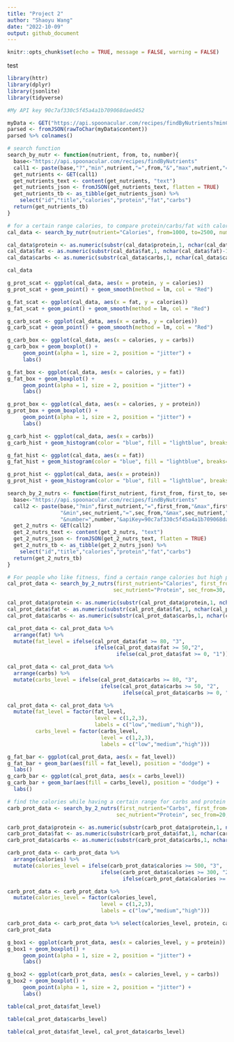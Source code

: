 ```yaml
---
title: "Project 2"
author: "Shaoyu Wang"
date: "2022-10-09"
output: github_document
---
```


```r
knitr::opts_chunk$set(echo = TRUE, message = FALSE, warning = FALSE)
```
test

```r
library(httr)
library(dplyr)
library(jsonlite)
library(tidyverse)
```


```r
#My API key 90c7af330c5f45a4a1b709068daed452 

myData <- GET("https://api.spoonacular.com/recipes/findByNutrients?minCarbs=10&maxCarbs=50&number=30&apiKey=90c7af330c5f45a4a1b709068daed452")
parsed <- fromJSON(rawToChar(myData$content))
parsed %>% colnames()
```


```r
# search function
search_by_nutr <- function(nutrient, from, to, number){
  base<-"https://api.spoonacular.com/recipes/findByNutrients"
  call1 <- paste(base,"?","min",nutrient,"=",from,"&","max",nutrient,"=",to,"&number=",number,"&apiKey=90c7af330c5f45a4a1b709068daed452",sep="")
  get_nutrients <- GET(call1)
  get_nutrients_text <- content(get_nutrients, "text")
  get_nutrients_json <- fromJSON(get_nutrients_text, flatten = TRUE)
  get_nutrients_tb <- as_tibble(get_nutrients_json) %>%
    select("id","title","calories","protein","fat","carbs")
  return(get_nutrients_tb)
}
```


```r
# for a certain range calories, to compare protein/carbs/fat with calories, find which one the more related to calories.
cal_data <- search_by_nutr(nutrient="Calories", from=1000, to=2500, number=100)

cal_data$protein <- as.numeric(substr(cal_data$protein,1, nchar(cal_data$protein)-1))
cal_data$fat <- as.numeric(substr(cal_data$fat,1, nchar(cal_data$fat)-1))
cal_data$carbs <- as.numeric(substr(cal_data$carbs,1, nchar(cal_data$carbs)-1))

cal_data
```


```r
g_prot_scat <- ggplot(cal_data, aes(x = protein, y = calories))
g_prot_scat + geom_point() + geom_smooth(method = lm, col = "Red")

g_fat_scat <- ggplot(cal_data, aes(x = fat, y = calories))
g_fat_scat + geom_point() + geom_smooth(method = lm, col = "Red")

g_carb_scat <- ggplot(cal_data, aes(x = carbs, y = calories))
g_carb_scat + geom_point() + geom_smooth(method = lm, col = "Red")
```


```r
g_carb_box <- ggplot(cal_data, aes(x = calories, y = carbs))
g_carb_box + geom_boxplot() +
     geom_point(alpha = 1, size = 2, position = "jitter") +
     labs()

g_fat_box <- ggplot(cal_data, aes(x = calories, y = fat))
g_fat_box + geom_boxplot() +
     geom_point(alpha = 1, size = 2, position = "jitter") +
     labs()

g_prot_box <- ggplot(cal_data, aes(x = calories, y = protein))
g_prot_box + geom_boxplot() +
     geom_point(alpha = 1, size = 2, position = "jitter") +
     labs()
```


```r
g_carb_hist <- ggplot(cal_data, aes(x = carbs)) 
g_carb_hist + geom_histogram(color = "blue", fill = "lightblue", breaks=c(0,10,20,30,40,50,60,70,80,90,100), size = 1, binwidth = 2)

g_fat_hist <- ggplot(cal_data, aes(x = fat)) 
g_fat_hist + geom_histogram(color = "blue", fill = "lightblue", breaks=c(0,10,20,30,40,50,60,70,80,90,100), size = 1, binwidth = 2)

g_prot_hist <- ggplot(cal_data, aes(x = protein)) 
g_prot_hist + geom_histogram(color = "blue", fill = "lightblue", breaks=c(0,10,20,30,40,50,60,70,80,90,100), size = 1, binwidth = 2)
```


```r
search_by_2_nutrs <- function(first_nutrient, first_from, first_to, sec_nutrient, sec_from, sec_to, number){
  base<-"https://api.spoonacular.com/recipes/findByNutrients"
  call2 <- paste(base,"?min",first_nutrient,"=",first_from,"&max",first_nutrient,"=", first_to,
                 "&min",sec_nutrient,"=",sec_from,"&max",sec_nutrient,"=", sec_to,
                 "&number=",number,"&apiKey=90c7af330c5f45a4a1b709068daed452",sep="")
  get_2_nutrs <- GET(call2)
  get_2_nutrs_text <- content(get_2_nutrs, "text")
  get_2_nutrs_json <- fromJSON(get_2_nutrs_text, flatten = TRUE)
  get_2_nutrs_tb <- as_tibble(get_2_nutrs_json) %>%
    select("id","title","calories","protein","fat","carbs")
  return(get_2_nutrs_tb)
}
```


```r
# For people who like fitness, find a certain range calories but high protein
cal_prot_data <- search_by_2_nutrs(first_nutrient="Calories", first_from=1000, first_to=2500,
                                  sec_nutrient="Protein", sec_from=30, sec_to=100, number=100)

cal_prot_data$protein <- as.numeric(substr(cal_prot_data$protein,1, nchar(cal_prot_data$protein)-1))
cal_prot_data$fat <- as.numeric(substr(cal_prot_data$fat,1, nchar(cal_prot_data$fat)-1))
cal_prot_data$carbs <- as.numeric(substr(cal_prot_data$carbs,1, nchar(cal_prot_data$carbs)-1))

cal_prot_data <- cal_prot_data %>% 
  arrange(fat) %>% 
  mutate(fat_level = ifelse(cal_prot_data$fat >= 80, "3",
                            ifelse(cal_prot_data$fat >= 50,"2",
                                   ifelse(cal_prot_data$fat >= 0, "1"))))

cal_prot_data <- cal_prot_data %>% 
  arrange(carbs) %>% 
  mutate(carbs_level = ifelse(cal_prot_data$carbs >= 80, "3",
                              ifelse(cal_prot_data$carbs >= 50, "2",
                                     ifelse(cal_prot_data$carbs >= 0, "1"))))

cal_prot_data <- cal_prot_data %>% 
  mutate(fat_level = factor(fat_level,
                            level = c(1,2,3),
                            labels = c("low","medium","high")),
         carbs_level = factor(carbs_level,
                              level = c(1,2,3),
                              labels = c("low","medium","high")))

```



```r
g_fat_bar <- ggplot(cal_prot_data, aes(x = fat_level))
g_fat_bar + geom_bar(aes(fill = fat_level), position = "dodge") +
  labs()
g_carb_bar <- ggplot(cal_prot_data, aes(x = carbs_level))
g_carb_bar + geom_bar(aes(fill = carbs_level), position = "dodge") +
  labs()
```

```r
# find the calories while having a certain range for carbs and protein
carb_prot_data <- search_by_2_nutrs(first_nutrient="Carbs", first_from=10, first_to=20,
                                   sec_nutrient="Protein", sec_from=20, sec_to=30, number=100)

carb_prot_data$protein <- as.numeric(substr(carb_prot_data$protein,1, nchar(carb_prot_data$protein)-1))
carb_prot_data$fat <- as.numeric(substr(carb_prot_data$fat,1, nchar(carb_prot_data$fat)-1))
carb_prot_data$carbs <- as.numeric(substr(carb_prot_data$carbs,1, nchar(carb_prot_data$carbs)-1))

carb_prot_data <- carb_prot_data %>% 
  arrange(calories) %>% 
  mutate(calories_level = ifelse(carb_prot_data$calories >= 500, "3",
                              ifelse(carb_prot_data$calories >= 300, "2",
                                     ifelse(carb_prot_data$calories >= 100, "1"))))

carb_prot_data <- carb_prot_data %>% 
  mutate(calories_level = factor(calories_level,
                              level = c(1,2,3),
                              labels = c("low","medium","high")))

carb_prot_data <- carb_prot_data %>% select(calories_level, protein, carbs)
carb_prot_data
```

```r
g_box1 <- ggplot(carb_prot_data, aes(x = calories_level, y = protein))
g_box1 + geom_boxplot() +
     geom_point(alpha = 1, size = 2, position = "jitter") +
     labs()

g_box2 <- ggplot(carb_prot_data, aes(x = calories_level, y = carbs))
g_box2 + geom_boxplot() +
     geom_point(alpha = 1, size = 2, position = "jitter") +
     labs()

```



```r
table(cal_prot_data$fat_level)
```

```r
table(cal_prot_data$carbs_level)
```

```r
table(cal_prot_data$fat_level, cal_prot_data$carbs_level)
```


